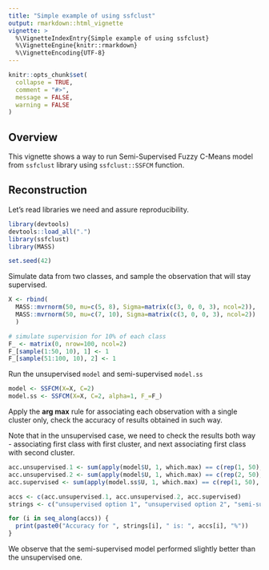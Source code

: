 ```yaml
---
title: "Simple example of using ssfclust"
output: rmarkdown::html_vignette
vignette: >
  %\VignetteIndexEntry{Simple example of using ssfclust}
  %\VignetteEngine{knitr::rmarkdown}
  %\VignetteEncoding{UTF-8}
---
```


```r
knitr::opts_chunk$set(
  collapse = TRUE,
  comment = "#>",
  message = FALSE,
  warning = FALSE
)
```

## Overview

This vignette shows a way to run Semi-Supervised Fuzzy C-Means model from
`ssfclust` library using `ssfclust::SSFCM` function.

## Reconstruction

Let's read libraries we need and assure reproducibility.

```r
library(devtools)
devtools::load_all(".")
library(ssfclust)
library(MASS)

set.seed(42)
```

Simulate data from two classes, and sample the observation that will stay supervised.

```r

X <- rbind(
  MASS::mvrnorm(50, mu=c(5, 8), Sigma=matrix(c(3, 0, 0, 3), ncol=2)),
  MASS::mvrnorm(50, mu=c(7, 10), Sigma=matrix(c(3, 0, 0, 3), ncol=2))
  )

# simulate supervision for 10% of each class
F_ <- matrix(0, nrow=100, ncol=2)
F_[sample(1:50, 10), 1] <- 1
F_[sample(51:100, 10), 2] <- 1
```

Run the unsupervised `model` and semi-supervised `model.ss`

```r
model <- SSFCM(X=X, C=2)
model.ss <- SSFCM(X=X, C=2, alpha=1, F_=F_)
```

Apply the **arg max** rule for associating each observation with a single cluster only,
check the accuracy of results obtained in such way.

Note that in the unsupervised case, we need to check the results both way -
associating first class with first cluster, and next associating first class
with second cluster.

```r
acc.unsupervised.1 <- sum(apply(model$U, 1, which.max) == c(rep(1, 50), rep(2, 50)))
acc.unsupervised.2 <- sum(apply(model$U, 1, which.max) == c(rep(2, 50), rep(1, 50)))
acc.supervised <- sum(apply(model.ss$U, 1, which.max) == c(rep(1, 50), rep(2, 50)))
```

```r
accs <- c(acc.unsupervised.1, acc.unsupervised.2, acc.supervised)
strings <- c("unsupervised option 1", "unsupervised option 2", "semi-supervised")

for (i in seq_along(accs)) {
  print(paste0("Accuracy for ", strings[i], " is: ", accs[i], "%"))
}
```

We observe that the semi-supervised model performed slightly better than the unsupervised one.
